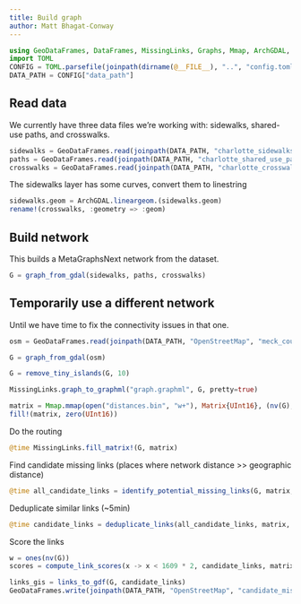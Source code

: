 ```yaml
---
title: Build graph
author: Matt Bhagat-Conway
---
```


```julia
using GeoDataFrames, DataFrames, MissingLinks, Graphs, Mmap, ArchGDAL, MetaGraphsNext
import TOML
CONFIG = TOML.parsefile(joinpath(dirname(@__FILE__), "..", "config.toml"))
DATA_PATH = CONFIG["data_path"]
```

## Read data

We currently have three data files we're working with: sidewalks, shared-use paths, and crosswalks.

```julia
sidewalks = GeoDataFrames.read(joinpath(DATA_PATH, "charlotte_sidewalks.gpkg"))
paths = GeoDataFrames.read(joinpath(DATA_PATH, "charlotte_shared_use_paths.gpkg"))
crosswalks = GeoDataFrames.read(joinpath(DATA_PATH, "charlotte_crosswalks.shp"))
```

The sidewalks layer has some curves, convert them to linestring

```julia
sidewalks.geom = ArchGDAL.lineargeom.(sidewalks.geom)
rename!(crosswalks, :geometry => :geom)
```

## Build network

This builds a MetaGraphsNext network from the dataset.

```julia
G = graph_from_gdal(sidewalks, paths, crosswalks)
```

## Temporarily use a different network

Until we have time to fix the connectivity issues in that one.

```julia
osm = GeoDataFrames.read(joinpath(DATA_PATH, "OpenStreetMap", "meck_county_network_projected.gpkg"))
```

```julia
G = graph_from_gdal(osm)
```

```julia
G = remove_tiny_islands(G, 10)
```

```julia
MissingLinks.graph_to_graphml("graph.graphml", G, pretty=true)
```

```julia
matrix = Mmap.mmap(open("distances.bin", "w+"), Matrix{UInt16}, (nv(G), nv(G)); grow=true)
fill!(matrix, zero(UInt16))
```

Do the routing

```julia
@time MissingLinks.fill_matrix!(G, matrix)
```

Find candidate missing links (places where network distance >> geographic distance)

```julia
@time all_candidate_links = identify_potential_missing_links(G, matrix, 100, 1000)
```

Deduplicate similar links (~5min)

```julia
@time candidate_links = deduplicate_links(all_candidate_links, matrix, 100)
```

Score the links

```julia
w = ones(nv(G))
scores = compute_link_scores(x -> x < 1609 * 2, candidate_links, matrix, w, w, 1609 * 2)
```

```julia
links_gis = links_to_gdf(G, candidate_links)
GeoDataFrames.write(joinpath(DATA_PATH, "OpenStreetMap", "candidate_missing_links.gpkg"), links_gis)
```